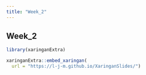 ```yaml
---
title: "Week_2"
---
```


## Week_2

```r
library(xaringanExtra)
```


```r
xaringanExtra::embed_xaringan(
  url = "https://l-j-m.github.io/XaringanSlides/")

```